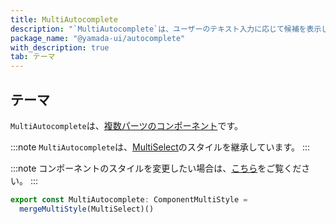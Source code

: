 ```yaml
---
title: MultiAutocomplete
description: "`MultiAutocomplete`は、ユーザーのテキスト入力に応じて候補を表示し、複数の値を取得するために使用されるコンポーネントです。"
package_name: "@yamada-ui/autocomplete"
with_description: true
tab: テーマ
---
```


## テーマ

`MultiAutocomplete`は、[複数パーツのコンポーネント](/styled-system/theming/component-styles#複数パーツのコンポーネント)です。

:::note
`MultiAutocomplete`は、[MultiSelect](/components/forms/multi-select)のスタイルを継承しています。
:::

:::note
コンポーネントのスタイルを変更したい場合は、[こちら](/styled-system/theming/customize-theme#コンポーネントのスタイルを変更する)をご覧ください。
:::

```ts
export const MultiAutocomplete: ComponentMultiStyle =
  mergeMultiStyle(MultiSelect)()
```
